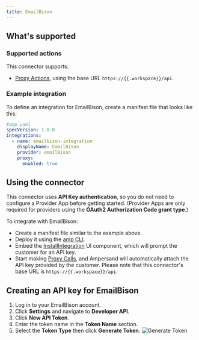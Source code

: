 ```yaml
---
title: EmailBison
---
```

## What's supported

### Supported actions

This connector supports:
- [Proxy Actions](/proxy-actions), using the base URL `https://{{.workspace}}/api`.

### Example integration

To define an integration for EmailBison, create a manifest file that looks like this:

```YAML
#amp.yaml
specVersion: 1.0.0
integrations: 
  - name: emailbison-integration
    displayName: EmailBison
    provider: emailBison
    proxy:
      enabled: true
```

## Using the connector

This connector uses **API Key authentication**, so you do not need to configure a Provider App before getting started. (Provider Apps are only required for providers using the **OAuth2 Authorization Code grant type**.)

To integrate with EmailBison:
- Create a manifest file similar to the example above.
- Deploy it using the [amp CLI](/cli/overview).
- Embed the [InstallIntegration](/embeddable-ui-components#install-integration) UI component, which will prompt the customer for an API key.
- Start making [Proxy Calls](/proxy-actions), and Ampersand will automatically attach the API key provided by the customer. Please note that this connector's base URL is `https://{{.workspace}}/api`.

## Creating an API key for EmailBison

1. Log in to your EmailBison account.
2. Click **Settings** and navigate to **Developer API**.
3. Click **New API Token**.
4. Enter the token name in the **Token Name** section.
5. Select the **Token Type** then click **Generate Token**.
![Generate Token](/images/provider-guides/emailBison.gif)
